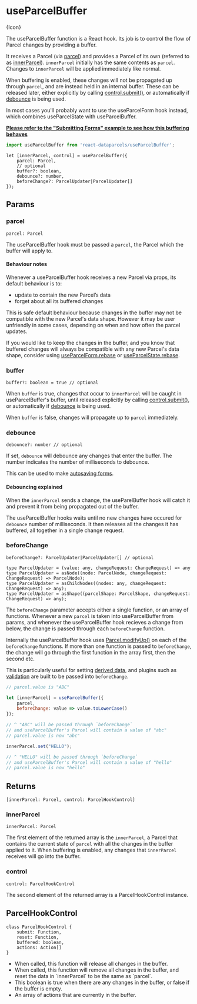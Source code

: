 
# useParcelBuffer

<ApiPageIcon>{Icon}</ApiPageIcon>

The useParcelBuffer function is a React hook. Its job is to control the flow of Parcel changes by providing a buffer.

It receives a Parcel (via [parcel](#parcel)) and provides a Parcel of its own (referred to as [innerParcel](#innerParcel)). `innerParcel` initially has the same contents as `parcel`. Changes to `innerParcel` will be applied immediately like normal.

When buffering is enabled, these changes will not be propagated up through `parcel`, and are instead held in an internal buffer. These can be released later, either explicitly by calling [control.submit()](#submit), or automatically if [debounce](#debounce) is being used.

<Message>In most cases you'll probably want to use the <Link to="/api/useParcelForm">useParcelForm</Link> hook instead, which combines useParcelState with useParcelBuffer.</Message>

**[Please refer to the "Submitting Forms" example to see how this buffering behaves](/ui-behaviour#Submitting-forms)**


```js
import useParcelBuffer from 'react-dataparcels/useParcelBuffer';
```

```flow
let [innerParcel, control] = useParcelBuffer({
    parcel: Parcel,
    // optional
    buffer?: boolean,
    debounce?: number,
    beforeChange?: ParcelUpdater|ParcelUpdater[]
});
```


<Break />

## <DocsSectionHeading>Params</DocsSectionHeading>

### parcel

```flow
parcel: Parcel
```

The useParcelBuffer hook must be passed a `parcel`, the Parcel which the buffer will apply to.

#### Behaviour notes

Whenever a useParcelBuffer hook receives a new Parcel via props, its default behaviour is to:
- update to contain the new Parcel’s data
- forget about all its buffered changes

This is safe default behaviour because changes in the buffer may not be compatible with the new Parcel's data shape. However it may be user unfriendly in some cases, depending on when and how often the parcel updates.

If you would like to keep the changes in the buffer, and you know that buffered changes will always be compatible with any new Parcel's data shape, consider using [useParcelForm.rebase](/api/useParcelForm#rebase) or [useParcelState.rebase](/api/useParcelState#rebase).

### buffer

```flow
buffer?: boolean = true // optional
```

When `buffer` is true, changes that occur to `innerParcel` will be caught in useParcelBuffer's buffer, until released explicitly by calling [control.submit()](#submit), or automatically if [debounce](#debounce) is being used.

When `buffer` is false, changes will propagate up to `parcel` immediately.

### debounce

```flow
debounce?: number // optional
```

If set, `debounce` will debounce any changes that enter the buffer. The number indicates the number of milliseconds to debounce.

This can be used to make [autosaving forms](/ui-behaviour#Autosaving-forms).

#### Debouncing explained

When the `innerParcel` sends a change, the useParelBuffer hook will catch it and prevent it from being propagated out of the buffer.

The useParcelBuffer hooks waits until no new changes have occured for `debounce` number of milliseconds. It then releases all the changes it has buffered, all together in a single change request.

### beforeChange

```flow
beforeChange?: ParcelUpdater|ParcelUpdater[] // optional

type ParcelUpdater = (value: any, changeRequest: ChangeRequest) => any
type ParcelUpdater = asNode((node: ParcelNode, changeRequest: ChangeRequest) => ParcelNode);
type ParcelUpdater = asChildNodes((nodes: any, changeRequest: ChangeRequest) => any);
type ParcelUpdater = asShape((parcelShape: ParcelShape, changeRequest: ChangeRequest) => any);
```

The `beforeChange` parameter accepts either a single function, or an array of functions. Whenever a new `parcel` is taken into useParcelBuffer from params, and whenever the useParcelBuffer hook recieves a change from below, the change is passed through each `beforeChange` function.

Internally the useParcelBuffer hook uses [Parcel.modifyUp()](/api/Parcel#modifyUp()) on each of the `beforeChange` functions. If more than one function is passed to `beforeChange`, the change will go through the first function in the array first, then the second etc.

This is particularly useful for setting [derived data](data-editing#Deriving-meta), and plugins such as [validation](/api/validation) are built to be passed into `beforeChange`.

<ValueUpdater />

```js
// parcel.value is "ABC"

let [innerParcel] = useParcelBuffer({
    parcel,
    beforeChange: value => value.toLowerCase()
});

// ^ "ABC" will be passed through `beforeChange`
// and useParcelBuffer's Parcel will contain a value of "abc"
// parcel.value is now "abc"

innerParcel.set("HELLO");

// ^ "HELLO" will be passed through `beforeChange`
// and useParcelBuffer's Parcel will contain a value of "hello"
// parcel.value is now "hello"
```

## <DocsSectionHeading>Returns</DocsSectionHeading>


```flow
[innerParcel: Parcel, control: ParcelHookControl]
```

### innerParcel

```flow
innerParcel: Parcel
```

The first element of the returned array is the `innerParcel`, a Parcel that contains the current state of `parcel` with all the changes in the buffer applied to it. When buffering is enabled, any changes that `innerParcel` receives will go into the buffer.

### control

```flow
control: ParcelHookControl
```

The second element of the returned array is a ParcelHookControl instance.

## ParcelHookControl

```flow
class ParcelHookControl {
    submit: Function,
    reset: Function,
    buffered: boolean,
    actions: Action[]
}
```

* <Param name="submit" type="() => void" />
  When called, this function will release all changes in the buffer.

* <Param name="reset" type="() => void" />
  When called, this function will remove all changes in the buffer, and reset the data in `innerParcel` to be the same as `parcel`.

* <Param name="buffered" type="boolean" />
  This boolean is true when there are any changes in the buffer, or false if the buffer is empty.

* <Param name="actions" type="Action[]" />
  An array of actions that are currently in the buffer.

